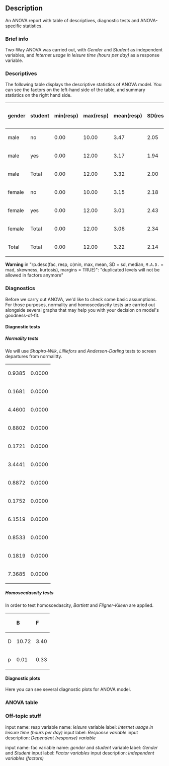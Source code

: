 == Description ==

An ANOVA report with table of descriptives, diagnostic tests and ANOVA-specific statistics.

=== Brief info ===

Two-Way ANOVA was carried out, with ''Gender'' and ''Student'' as independent variables, and ''Internet usage in leisure time (hours per day)'' as a response variable.

=== Descriptives ===

The following table displays the descriptive statistics of ANOVA model. You can see the factors on the left-hand side of the table, and summary statistics on the right hand side.

<table>
<thead>
<tr class="header">
<th align="left">'''gender'''</th>
<th align="left">'''student'''</th>
<th align="left">'''min(resp)'''</th>
<th align="left">'''max(resp)'''</th>
<th align="left">'''mean(resp)'''</th>
<th align="left">'''SD(resp)'''</th>
<th align="left">'''median(resp)'''</th>
<th align="left">'''M.A.D.(resp)'''</th>
<th align="left">'''skewness(resp)'''</th>
<th align="left">'''kurtosis(resp)'''</th>
<th align="left">'''min(Total)'''</th>
<th align="left">'''max(Total)'''</th>
<th align="left">'''mean(Total)'''</th>
<th align="left">'''SD(Total)'''</th>
<th align="left">'''median(Total)'''</th>
<th align="left">'''M.A.D.(Total)'''</th>
<th align="left">'''skewness(Total)'''</th>
<th align="left">'''kurtosis(Total)'''</th>
</tr>
</thead>
<tbody>
<tr class="odd">
<td align="left">male</td>
<td align="left">no</td>
<td align="left">0.00</td>
<td align="left">10.00</td>
<td align="left">3.47</td>
<td align="left">2.05</td>
<td align="left">3.00</td>
<td align="left">1.48</td>
<td align="left">0.66</td>
<td align="left">2.81</td>
<td align="left">0.00</td>
<td align="left">10.00</td>
<td align="left">3.47</td>
<td align="left">2.05</td>
<td align="left">3.00</td>
<td align="left">1.48</td>
<td align="left">0.66</td>
<td align="left">2.81</td>
</tr>
<tr class="even">
<td align="left">male</td>
<td align="left">yes</td>
<td align="left">0.00</td>
<td align="left">12.00</td>
<td align="left">3.17</td>
<td align="left">1.94</td>
<td align="left">3.00</td>
<td align="left">1.48</td>
<td align="left">1.37</td>
<td align="left">5.88</td>
<td align="left">0.00</td>
<td align="left">12.00</td>
<td align="left">3.17</td>
<td align="left">1.94</td>
<td align="left">3.00</td>
<td align="left">1.48</td>
<td align="left">1.37</td>
<td align="left">5.88</td>
</tr>
<tr class="odd">
<td align="left">male</td>
<td align="left">Total</td>
<td align="left">0.00</td>
<td align="left">12.00</td>
<td align="left">3.32</td>
<td align="left">2.00</td>
<td align="left">3.00</td>
<td align="left">1.48</td>
<td align="left">0.99</td>
<td align="left">4.07</td>
<td align="left">0.00</td>
<td align="left">12.00</td>
<td align="left">3.32</td>
<td align="left">2.00</td>
<td align="left">3.00</td>
<td align="left">1.48</td>
<td align="left">0.99</td>
<td align="left">4.07</td>
</tr>
<tr class="even">
<td align="left">female</td>
<td align="left">no</td>
<td align="left">0.00</td>
<td align="left">10.00</td>
<td align="left">3.15</td>
<td align="left">2.18</td>
<td align="left">3.00</td>
<td align="left">1.48</td>
<td align="left">1.29</td>
<td align="left">4.59</td>
<td align="left">0.00</td>
<td align="left">10.00</td>
<td align="left">3.15</td>
<td align="left">2.18</td>
<td align="left">3.00</td>
<td align="left">1.48</td>
<td align="left">1.29</td>
<td align="left">4.59</td>
</tr>
<tr class="odd">
<td align="left">female</td>
<td align="left">yes</td>
<td align="left">0.00</td>
<td align="left">12.00</td>
<td align="left">3.01</td>
<td align="left">2.43</td>
<td align="left">2.00</td>
<td align="left">1.48</td>
<td align="left">1.44</td>
<td align="left">5.00</td>
<td align="left">0.00</td>
<td align="left">12.00</td>
<td align="left">3.01</td>
<td align="left">2.43</td>
<td align="left">2.00</td>
<td align="left">1.48</td>
<td align="left">1.44</td>
<td align="left">5.00</td>
</tr>
<tr class="even">
<td align="left">female</td>
<td align="left">Total</td>
<td align="left">0.00</td>
<td align="left">12.00</td>
<td align="left">3.06</td>
<td align="left">2.34</td>
<td align="left">2.00</td>
<td align="left">1.48</td>
<td align="left">1.39</td>
<td align="left">4.90</td>
<td align="left">0.00</td>
<td align="left">12.00</td>
<td align="left">3.06</td>
<td align="left">2.34</td>
<td align="left">2.00</td>
<td align="left">1.48</td>
<td align="left">1.39</td>
<td align="left">4.90</td>
</tr>
<tr class="odd">
<td align="left">Total</td>
<td align="left">Total</td>
<td align="left">0.00</td>
<td align="left">12.00</td>
<td align="left">3.22</td>
<td align="left">2.14</td>
<td align="left">3.00</td>
<td align="left">1.48</td>
<td align="left">1.17</td>
<td align="left">4.51</td>
<td align="left">0.00</td>
<td align="left">12.00</td>
<td align="left">3.22</td>
<td align="left">2.14</td>
<td align="left">3.00</td>
<td align="left">1.48</td>
<td align="left">1.17</td>
<td align="left">4.51</td>
</tr>
</tbody>
</table>

'''Warning''' in &quot;rp.desc(fac, resp, c(min, max, mean, SD = sd, median, <tt>M.A.D.</tt> = mad, skewness, kurtosis), margins = TRUE)&quot;: &quot;duplicated levels will not be allowed in factors anymore&quot;

=== Diagnostics ===

Before we carry out ANOVA, we'd like to check some basic assumptions. For those purposes, normality and homoscedascity tests are carried out alongside several graphs that may help you with your decision on model's goodness-of-fit.

==== Diagnostic tests ====

===== Normality tests =====

We will use ''Shapiro-Wilk'', ''Lilliefors'' and ''Anderson-Darling'' tests to screen departures from normalitty.

<table>
<tbody>
<tr class="odd">
<td align="left">0.9385</td>
<td align="left">0.0000</td>
</tr>
<tr class="even">
<td align="left">0.1681</td>
<td align="left">0.0000</td>
</tr>
<tr class="odd">
<td align="left">4.4600</td>
<td align="left">0.0000</td>
</tr>
<tr class="even">
<td align="left">0.8802</td>
<td align="left">0.0000</td>
</tr>
<tr class="odd">
<td align="left">0.1721</td>
<td align="left">0.0000</td>
</tr>
<tr class="even">
<td align="left">3.4441</td>
<td align="left">0.0000</td>
</tr>
<tr class="odd">
<td align="left">0.8872</td>
<td align="left">0.0000</td>
</tr>
<tr class="even">
<td align="left">0.1752</td>
<td align="left">0.0000</td>
</tr>
<tr class="odd">
<td align="left">6.1519</td>
<td align="left">0.0000</td>
</tr>
<tr class="even">
<td align="left">0.8533</td>
<td align="left">0.0000</td>
</tr>
<tr class="odd">
<td align="left">0.1819</td>
<td align="left">0.0000</td>
</tr>
<tr class="even">
<td align="left">7.3685</td>
<td align="left">0.0000</td>
</tr>
</tbody>
</table>

===== Homoscedascity tests =====

In order to test homoscedascity, ''Bartlett'' and ''Fligner-Kileen'' are applied.

<table>
<thead>
<tr class="header">
<th align="left"></th>
<th align="left">'''B'''</th>
<th align="left">'''F'''</th>
</tr>
</thead>
<tbody>
<tr class="odd">
<td align="left">D</td>
<td align="left">10.72</td>
<td align="left">3.40</td>
</tr>
<tr class="even">
<td align="left">p</td>
<td align="left">0.01</td>
<td align="left">0.33</td>
</tr>
</tbody>
</table>

==== Diagnostic plots ====

Here you can see several diagnostic plots for ANOVA model.

=== ANOVA table ===

=== Off-topic stuff ===

input name: resp variable name: ''leisure'' variable label: ''Internet usage in leisure time (hours per day)'' input label: ''Response variable'' input description: ''Dependent (response) variable''

input name: fac variable name: ''gender'' and ''student'' variable label: ''Gender'' and ''Student'' input label: ''Factor variables'' input description: ''Independent variables (factors)''
